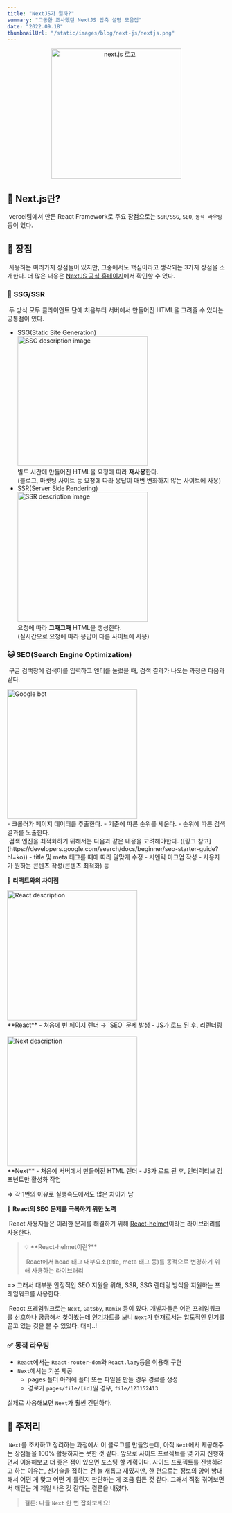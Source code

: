 ```yaml
---
title: "NextJS가 뭘까?"
summary: "그동한 조사했던 NextJS 압축 설명 모음집"
date: "2022.09.18"
thumbnailUrl: "/static/images/blog/next-js/nextjs.png"
---
```


<div align="center">
	<img src="/static/images/blog/next-js/nextjs.png" width="300px" alt="next.js 로고" />
</div>

## 🌿 Next.js란?
&nbsp;vercel팀에서 만든 React Framework로 주요 장점으로는 `SSR/SSG`, `SEO`, `동적 라우팅` 등이 있다.

## 🐸 장점
&nbsp;사용하는 여러가지 장점들이 있지만, 그중에서도 핵심이라고 생각되는 3가지 장점을 소개한다. 더 많은 내용은 [NextJS 공식 홈페이지](https://nextjs.org/)에서 확인할 수 있다.

### 🐶 SSG/SSR
&nbsp;두 방식 모두 클라이언트 단에 처음부터 서버에서 만들어진 HTML을 그려줄 수 있다는 공통점이 있다.
- SSG(Static Site Generation)<br/>
	<img src="/static/images/blog/next-js/ssg.png" width="300px" alt="SSG description image"/><br/>
	빌드 시간에 만들어진 HTML을 요청에 따라 <strong>재사용</strong>한다.<br/>
	(블로그, 마켓팅 사이트 등 요청에 따라 응답이 매번 변화하지 않는 사이트에 사용)
- SSR(Server Side Rendering)<br/>
	<img src="/static/images/blog/next-js/ssr.png" width="300px" alt="SSR description image"/><br/>
    요청에 따라 <strong>그때그때</strong> HTML을 생성한다.<br/>
    (실시간으로 요청에 따라 응답이 다른 사이트에 사용)

### 🐱 SEO(Search Engine Optimization)
&nbsp;구글 검색창에 검색어를 입력하고 엔터를 눌렀을 때, 검색 결과가 나오는 과정은 다음과 같다.
<div style={{display: "flex", gap: "10px"}}>
	<img src="/static/images/blog/next-js/googlebot.png" width="300px" alt="Google bot"/>
	<div>
		- 크롤러가 페이지 데이터를 추출한다.
		- 기준에 따른 순위를 세운다.
		- 순위에 따른 검색 결과를 노출한다.
	</div>
</div>
&nbsp;검색 엔진을 최적화하기 위해서는 다음과 같은 내용을 고려해야한다. ([링크 참고](https://developers.google.com/search/docs/beginner/seo-starter-guide?hl=ko))
- title 및 meta 태그를 때에 따라 알맞게 수정
- 시멘틱 마크업 작성
- 사용자가 원하는 콘텐츠 작성(콘텐츠 최적화) 등

**👀 리액트와의 차이점**

<div style={{display: "flex", gap: "10px"}}>
	<img src="/static/images/blog/next-js/react.png" width="300px" alt="React description"/>
	<div>
		**React**
		- 처음에 빈 페이지 렌더
			→ `SEO` 문제 발생
		- JS가 로드 된 후, 리렌더링
	</div>
</div>
<br/>
<div style={{display: "flex", gap: "10px"}}>
	<img src="/static/images/blog/next-js/next.png" width="300px" alt="Next description"/>
	<div>
		**Next**
		- 처음에 서버에서 만들어진 HTML 렌더
		- JS가 로드 된 후, 인터랙티브 컴포넌트만 활성화 작업
	</div>
</div>

⇒ 각 1번의 이유로 실행속도에서도 많은 차이가 남

**🧐 React의 SEO 문제를 극복하기 위한 노력**

&nbsp;React 사용자들은 이러한 문제를 해결하기 위해 [React-helmet](https://www.npmjs.com/package/react-helmet)이라는 라이브러리를 사용한다.
<blockquote>
💡 **React-helmet이란?**

&nbsp;React에서 head 태그 내부요소(title, meta 태그 등)를 동적으로 변경하기 위해 사용하는 라이브러리
</blockquote>

=> 그래서 대부분 안정적인 SEO 지원을 위해, SSR, SSG 렌더링 방식을 지원하는 프레임워크를 사용한다.

&nbsp;React 프레임워크로는 `Next`, `Gatsby`, `Remix` 등이 있다. 개발자들은 어떤 프레임워크를 선호하나 궁금해서 찾아봤는데 [인기차트](https://npmtrends.com/gatsby-vs-next-vs-remix)를 보니 `Next`가 현재로서는 압도적인 인기를 끌고 있는 것을 볼 수 있었다. 대박..!

### ✅ 동적 라우팅
- `React`에서는 `React-router-dom`와 `React.lazy`등을 이용해 구현
- `Next`에서는 기본 제공
    - pages 폴더 아래에 폴더 또는 파일을 만들 경우 경로를 생성
    - 경로가 `pages/file/[id]`일 경우, `file/123152413`

실제로 사용해보면 `Next`가 훨씬 간단하다.


## 🐴 주저리
&nbsp;`Next`를 조사하고 정리하는 과정에서 이 블로그를 만들었는데, 아직 `Next`에서 제공해주는 장점들을 100% 활용하지는 못한 것 같다. 앞으로 사이드 프로젝트를 몇 가지 진행하면서 이용해보고 더 좋은 점이 있으면 포스팅 할 계획이다. 사이드 프로젝트를 진행하려고 하는 이유는, 신기술을 접하는 건 늘 새롭고 재밌지만, 한 편으로는 정보의 양이 방대해서 어떤 게 맞고 어떤 게 틀린지 판단하는 게 조금 힘든 것 같다. 그래서 직접 겪어보면서 깨닫는 게 제일 나은 것 같다는 결론을 내렸다.

>결론: 다들 `Next` 한 번 잡솨보세요!